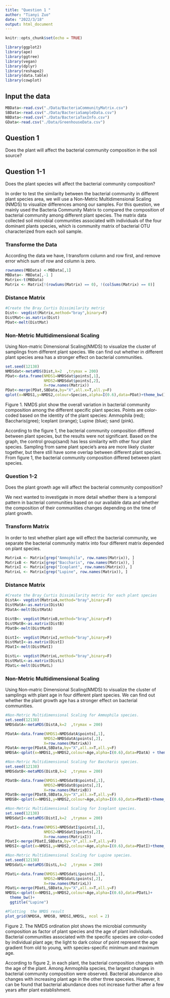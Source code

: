 ```yaml
---
title: "Question 1 "
author: "Tianyi Zuo"
date: "2022/3/18"
output: html_document
---
```


```r
knitr::opts_chunk$set(echo = TRUE)
```

```r
library(ggplot2)
library(ape)
library(ggtree)
library(vegan)
library(dplyr)
library(reshape2)
library(data.table)
library(cowplot)
```

## Input the data
```r
MBData<-read.csv("./Data/BacteriaCommunityMatrix.csv")
SBData<-read.csv("./Data/BacteriaSampleData.csv")
NBData<-read.csv("./Data/BacteriaTaxInfo.csv")
GData<-read.csv("./Data/GreenhouseData.csv")
```


## Question 1
Does the plant will affect the bacterial community composition in the soil source?


## Question 1-1
Does the plant species will affect the bacterial community composition?

In order to test the similarity between the bacterial community in different plant species area, we will use a Non-Metric Multidimensional Scaling (NMDS) to visualize differences among our samples. For this question, we mainly used the Bacteria Community Matrix to compared the composition of bacterial community among different plant species. The matrix data collected soil microbial communities associated with individuals of the four dominant plants species, which is community matrix of bacterial OTU characterized from each soil sample.


### Transforme the Data
According the data we have, I transform column and row first, and remove error which sum of row and column is zero. 
```r
rownames(MBData) <-MBData[,1] 
MBData<- MBData[,-1 ]
Matrix<-t(MBData)
Matrix <- Matrix[!(rowSums(Matrix) == 0), !(colSums(Matrix) == 0)]
```

### Distance Matrix
```r
#Create the Bray_Curtis Dissimilarity metric
Dist<- vegdist(Matrix,method="bray",binary=F)
DistMat<-as.matrix(Dist)
PDat<-melt(DistMat)
```

### Non-Metric Multidimensional Scaling
Using Non-matric Dimensional Scaling(NMDS) to visualize the cluster of samplings from different plant species. We can find out whether in different plant species area has a stronger effect on bacterial communities.
```r
set.seed(12138)
NMDSdat<-metaMDS(Dist,k=2  ,trymax = 200)
PDat<-data.frame(NMDS1=NMDSdat$points[,1],
                 NMDS2=NMDSdat$points[,2],
                 X=row.names(Matrix))
PDat<-merge(PDat,SBData,by="X",all.x=T,all.y=F)
qplot(x=NMDS1,y=NMDS2,colour=Species,alpha=I(0.6),data=PDat)+theme_bw()
```

Figure 1. NMDS plot show the overall variation in bacterial community composition among the different specific plant species. Points are color-coded based on the identity of the plant species: Ammophila (red); Baccharis(gree); Iceplant (orange); Lupine (blue); sand (pink).

According to the figure 1, the bacterial community composition differed between plant species, but the results were not significant. Based on the graph, the control group(sand) has less similarity with other four plant species.  Sampling from same plant specie's area are more likely cluster together, but there still have some overlap between different plant species. From figure 1, the bacterial community composition differed between plant species.


### Question 1-2
Does the plant growth age will affect the bacterial community composition?

We next wanted to investigate in more detail whether there is a temporal pattern in bacterial communities based on our available data and whether the composition of their communities changes depending on the time of plant growth.

### Transform Matrix
In order to test whether plant age will effect the bacterial community, we separate the bacterial community matrix into four different matrix depended on plant species. 
```r
MatrixA <- Matrix[grep("Ammophila", row.names(Matrix)), ]
MatrixB <- Matrix[grep("Baccharis", row.names(Matrix)), ]
MatrixI <- Matrix[grep("Iceplant", row.names(Matrix)), ]
MatrixL <- Matrix[grep("Lupine", row.names(Matrix)), ]
```

### Distance Matrix
```r
#Create the Bray_Curtis Dissimilarity metric for each plant species
DistA<- vegdist(MatrixA,method="bray",binary=F)
DistMatA<-as.matrix(DistA)
PDatA<-melt(DistMatA)

DistB<- vegdist(MatrixB,method="bray",binary=F)
DistMatB<-as.matrix(DistB)
PDatB<-melt(DistMatB)

DistI<- vegdist(MatrixI,method="bray",binary=F)
DistMatI<-as.matrix(DistI)
PDatI<-melt(DistMatI)

DistL<- vegdist(MatrixL,method="bray",binary=F)
DistMatL<-as.matrix(DistL)
PDatL<-melt(DistMatL)
```

### Non-Metric Multidimensional Scaling
Using Non-matric Dimensional Scaling(NMDS) to visualize the cluster of samplings with plant age in four different plant species. We can find out whether the plant growth age has a stronger effect on bacterial communities.

```r
#Non-Metric Multidimensional Scaling for Ammophila species.
set.seed(12138)
NMDSdatA<-metaMDS(DistA,k=2  ,trymax = 200)

PDatA<-data.frame(NMDS1=NMDSdatA$points[,1],
                 NMDS2=NMDSdatA$points[,2],
                 X=row.names(MatrixA))
PDatA<-merge(PDatA,SBData,by="X",all.x=T,all.y=F)
NMDSA<-qplot(x=NMDS1,y=NMDS2,colour=Age,alpha=I(0.6),data=PDatA) + theme_bw() + ggtitle("Ammophila")
```

```r
#Non-Metric Multidimensional Scaling for Baccharis species.
set.seed(12138)
NMDSdatB<-metaMDS(DistB,k=2  ,trymax = 200)

PDatB<-data.frame(NMDS1=NMDSdatB$points[,1],
                 NMDS2=NMDSdatB$points[,2],
                 X=row.names(MatrixB))
PDatB<-merge(PDatB,SBData,by="X",all.x=T,all.y=F)
NMDSB<-qplot(x=NMDS1,y=NMDS2,colour=Age,alpha=I(0.6),data=PDatB)+theme_bw()+ ggtitle("Baccharis")
```
```r
#Non-Metric Multidimensional Scaling for Iceplant species.
set.seed(12138)
NMDSdatI<-metaMDS(DistI,k=2  ,trymax = 200)

PDatI<-data.frame(NMDS1=NMDSdatI$points[,1],
                 NMDS2=NMDSdatI$points[,2],
                 X=row.names(MatrixI))
PDatI<-merge(PDatI,SBData,by="X",all.x=T,all.y=F)
NMDSI<-qplot(x=NMDS1,y=NMDS2,colour=Age,alpha=I(0.6),data=PDatI)+theme_bw() + ggtitle("Iceplant")
```
```r
#Non-Metric Multidimensional Scaling for Lupine species.
set.seed(12138)
NMDSdatL<-metaMDS(DistL,k=2  ,trymax = 200)

PDatL<-data.frame(NMDS1=NMDSdatL$points[,1],
                 NMDS2=NMDSdatL$points[,2],
                 X=row.names(MatrixL))
PDatL<-merge(PDatL,SBData,by="X",all.x=T,all.y=F)
NMDSL<-qplot(x=NMDS1,y=NMDS2,colour=Age,alpha=I(0.6),data=PDatL)+
  theme_bw()+
  ggtitle("Lupine")
```

```r
#Plotting  the NMDS result
plot_grid(NMDSA, NMDSB, NMDSI,NMDSL, ncol = 2)
```

Figure 2. The NMDS ordination plot shows the microbial community composition as factor of plant species and the age of plant individuals. Bacterial communities associated with the specific species are color-coded by individual plant age; the light to dark colour of point represent the age gradient from old to young, with species-specific minimum and maximum age.

According to figure 2, in each plant, the bacterial composition changes with the age of the plant. Among Ammophila species, the largest changes in bacterial community composition were observed. Bacterial abundance also changes with increasing plant age in the other three speceies. However, it can be found that bacterial abundance does not increase further after a few years after plant establishment.








